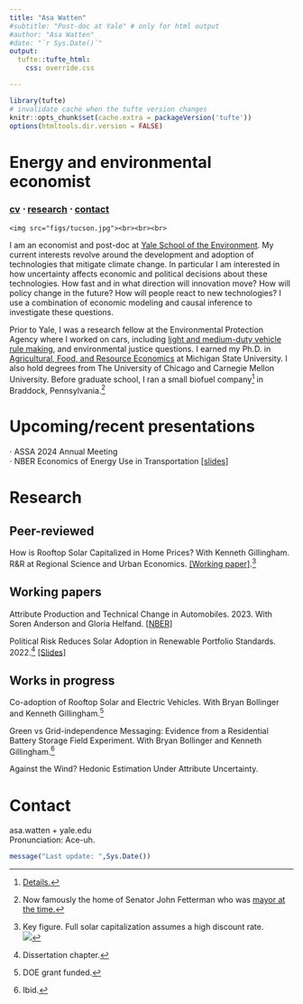 ```yaml
---
title: "Asa Watten"
#subtitle: "Post-doc at Yale" # only for html output
#author: "Asa Watten"
#date: "`r Sys.Date()`"
output:
  tufte::tufte_html:
    css: override.css

---
```


```r
library(tufte)
# invalidate cache when the tufte version changes
knitr::opts_chunk$set(cache.extra = packageVersion('tufte'))
options(htmltools.dir.version = FALSE)
```

<!-- Google tag (gtag.js) -->
<script async src="https://www.googletagmanager.com/gtag/js?id=GA_TRACKING_ID"></script>
<script>
  window.dataLayer = window.dataLayer || [];
  function gtag(){window.dataLayer.push(arguments);}
  gtag('js', new Date());

  gtag('config', 'G-6TT0DM1BX3');
</script>

# Energy and environmental economist
### [cv](https://www.dropbox.com/scl/fi/wqc9ny1b6t4ajq100w9ek/CV.pdf?rlkey=cxvbaoe21tyuhbi3rtdfan0s1&dl=0) ⋅ [research](#research) ⋅ [contact](#contact)
```marginfigure
<img src="figs/tucson.jpg"><br><br><br>
```

I am an economist and post-doc at [Yale School of the Environment](https://environment.yale.edu/). My current interests revolve around the development and adoption of technologies that mitigate climate change. In particular I am interested in how uncertainty affects economic and political decisions about these technologies. How fast and in what direction will innovation move? How will policy change in the future? How will people react to new technologies? I use a combination of economic modeling and causal inference to investigate these questions.

Prior to Yale, I was a research fellow at the Environmental Protection Agency where I worked on cars, including [light and medium-duty vehicle rule making](https://www.epa.gov/regulations-emissions-vehicles-and-engines/proposed-rule-multi-pollutant-emissions-standards-model), and environmental justice questions. I earned my Ph.D. in [Agricultural, Food, and Resource Economics](https://afre.msu.edu) at Michigan State University. I also hold degrees from The University of Chicago and Carnegie Mellon University. Before graduate school, I ran a small biofuel company^[[Details.](figs/details.png)] in Braddock, Pennsylvania.^[Now famously the home of Senator John Fetterman who was [mayor at the time.](https://www.rollingstone.com/culture/culture-features/john-fetterman-pennsylvania-mayor-hell-allegheny-county-100493/)]


# Upcoming/recent presentations

⋅ ASSA 2024 Annual Meeting <br>
⋅ NBER Economics of Energy Use in Transportation [[slides]](https://www.dropbox.com/scl/fi/stcehaxycwbwofk6izotu/Attributes-NBER.pdf?rlkey=7wpfb2f4ga2xgzu7rxd03lygh&dl=0)

# Research <a id="research"></a>

## Peer-reviewed

How is Rooftop Solar Capitalized in Home Prices? With Kenneth Gillingham.
R&R at Regional Science and Urban Economics.
[[Working paper]](https://www.dropbox.com/scl/fi/ccz50ie7jv95i76k1km8o/Gillingham-and-Watten-Solar-Capitalization.pdf?rlkey=36ity4d1svi1khopqssj9ni5r&dl=0).^[Key figure. Full solar capitalization assumes a high discount rate.<br>
<a href="figs/solar capitalization estimates.png"><img src="figs/solar capitalization estimates.png"></a>
]

## Working papers 

Attribute Production and Technical Change in Automobiles. 2023.
With Soren Anderson and Gloria Helfand. [[NBER]](https://conference.nber.org/conf_papers/f178120.pdf)

Political Risk Reduces Solar Adoption in Renewable Portfolio Standards. 2022.^[Dissertation chapter.] [[Slides]](https://www.dropbox.com/scl/fi/2k3e1eh86bsox7rnvmigz/Watten_AERE_2022.pdf?rlkey=wyhl3h35cfv05ia5gcoo4odn8&dl=0)

## Works in progress

Co-adoption of Rooftop Solar and Electric Vehicles. With Bryan Bollinger and Kenneth Gillingham.^[DOE grant funded.]

Green vs Grid-independence Messaging: Evidence from a Residential Battery Storage Field Experiment. With Bryan Bollinger and Kenneth Gillingham.^[Ibid.]

Against the Wind? Hedonic Estimation Under Attribute Uncertainty.

# Contact <a id="contact"></a>

asa.watten + yale.edu <br>
Pronunciation: Ace-uh.

```r
message("Last update: ",Sys.Date())
```



